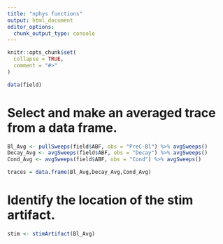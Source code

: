 ```yaml
---
title: "nphys functions"
output: html_document
editor_options: 
  chunk_output_type: console
---
```


```r
knitr::opts_chunk$set(
  collapse = TRUE,
  comment = "#>"
)

data(field)

```



# Select and make an averaged trace from a data frame.

```r

Bl_Avg <- pullSweeps(field$ABF, obs = "PreC-Bl") %>% avgSweeps()
Decay_Avg <- avgSweeps(field$ABF, obs = "Decay") %>% avgSweeps()
Cond_Avg <- avgSweeps(field$ABF, obs = "Cond") %>% avgSweeps()

traces = data.frame(Bl_Avg,Decay_Avg,Cond_Avg)

```


# Identify the location of the stim artifact. 
```r
stim <- stimArtifact(Bl_Avg)


```


```r





```











